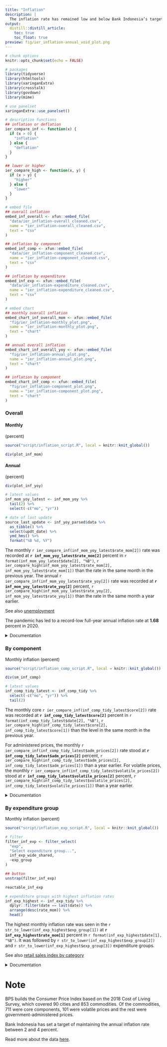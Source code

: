 ```yaml
---
title: "Inflation"
description: |
  The inflation rate has remained low and below Bank Indonesia’s target since the middle of 2020, around two months after the COVID-19 pandemic started battering the country.
output: 
  distill::distill_article:
    toc: true
    toc_float: true
preview: fig/ier_inflation-annual_void_plot.png
---
```



```r
# chunk options
knitr::opts_chunk$set(echo = FALSE)

# packages
library(tidyverse)
library(htmltools)
library(xaringanExtra)
library(crosstalk)
library(govdown)
library(mime)

# use panelset
xaringanExtra::use_panelset()

# description functions
## inflation or deflation
ier_compare_inf <- function(x) {
  if (x > 0) {
    "inflation"
  } else {
    "deflation"
  }
}

## lower or higher
ier_compare_high <- function(x, y) {
  if (x > y) {
    "higher"
  } else {
    "lower"
  }
}

# embed file
## overall inflation
embed_inf_overall <- xfun::embed_file(
  "data/ier_inflation-overall_cleaned.csv",
  name = "ier_inflation-overall_cleaned.csv",
  text = "csv"
)

## inflation by component
embed_inf_comp <- xfun::embed_file(
  "data/ier_inflation-component_cleaned.csv",
  name = "ier_inflation-component_cleaned.csv",
  text = "csv"
)

## inflation by expenditure
embed_inf_exp <- xfun::embed_file(
  "data/ier_inflation-expenditure_cleaned.csv",
  name = "ier_inflation-expenditure_cleaned.csv",
  text = "csv"
)

# embed chart
## monthly overall inflation
embed_chart_inf_overall_mom <- xfun::embed_file(
  "fig/ier_inflation-monthly_plot.png",
  name = "ier_inflation-monthly_plot.png",
  text = "chart"
)

## annual overall inflation
embed_chart_inf_overall_yoy <- xfun::embed_file(
  "fig/ier_inflation-annual_plot.png",
  name = "ier_inflation-annual_plot.png",
  text = "chart"
)

## inflation by component
embed_chart_inf_comp <- xfun::embed_file(
  "fig/ier_inflation-component_plot.png",
  name = "ier_inflation-component_plot.png",
  text = "chart"
)
```


### Overall

::::: {.panelset}

::: {.panel}

#### Monthly {.panel-name}

(percent)

```r
source("script/inflation_script.R", local = knitr::knit_global())

div(plot_inf_mom)
```

:::

::: {.panel}

#### Annual {.panel-name}

(percent)

```r
div(plot_inf_yoy)
```

:::

:::::

```r
# latest values
inf_mom_yoy_latest <- inf_mom_yoy %>% 
  tail(2) %>% 
  select(-c("mo", "yr"))

# date of last update
source_last_update <- inf_yoy_parsed$data %>% 
  as_tibble() %>% 
  select(updt_date) %>% 
  ymd_hms() %>% 
  format("%B %d, %Y")
```

The monthly `r ier_compare_inf(inf_mom_yoy_latest$rate_mom[2])` rate was recorded at **`r inf_mom_yoy_latest$rate_mom[2]`** percent in `r format(inf_mom_yoy_latest$date[2], "%B")`, `r ier_compare_high(inf_mom_yoy_latest$rate_mom[2], inf_mom_yoy_latest$rate_mom[1])` than the rate in the same month in the previous year. The annual `r ier_compare_inf(inf_mom_yoy_latest$rate_yoy[2])` rate was recorded at **`r inf_mom_yoy_latest$rate_yoy[2]`** percent, `r ier_compare_high(inf_mom_yoy_latest$rate_yoy[2], inf_mom_yoy_latest$rate_yoy[1])` than the rate in the same month a year earlier.

<aside>

See also [unemployment](employment.html#unemployment)

</aside>

The pandemic has led to a record-low full-year annual inflation rate at **1.68** percent in 2020.

<details>
<summary>Documentation</summary>
**Description**:  the rise in consumer prices as measured in terms of the percent change on the Consumer Price Index either from a month earlier or a year earlier. Since 2020, the base year for the index is 2018. See [appendix](#note) for more details.  
**Chart**: Dzulfiqar Fathur Rahman  
**Source**: Statistics Indonesia (BPS) ([monthly](https://www.bps.go.id/statictable/2014/09/26/913/tingkat-inflasi-bulanan-gabungan-90-kota-sup-1-sup-2018-100-.html){target="_blank"}; [annual](https://www.bps.go.id/statictable/2014/09/26/915/tingkat-inflasi-tahun-ke-tahun-gabungan-90-kota-sup-1-sup-2018-100-.html){target="_blank"})  
**Data and update frequency**: monthly  
**Last updated**: `r source_last_update`  
**Download**: `r embed_inf_overall`; monthly inflation (`r embed_chart_inf_overall_mom`); annual inflation(`r embed_chart_inf_overall_yoy`)  
</details>


### By component

Monthly inflation (percent)

```r
source("script/inflation_comp_script.R", local = knitr::knit_global())

div(sm_inf_comp)
```

```r
# latest values
inf_comp_tidy_latest <- inf_comp_tidy %>% 
  select(-c("mo", "yr")) %>% 
  tail(2)
```

The monthly core `r ier_compare_inf(inf_comp_tidy_latest$core[2])` rate was recorded at **`r inf_comp_tidy_latest$core[2]`** percent in `r format(inf_comp_tidy_latest$date[2], "%B")`, `r ier_compare_high(inf_comp_tidy_latest$core[2], inf_comp_tidy_latest$core[1])` than the level in the same month in the previous year. 

For administered prices, the monthly `r ier_compare_inf(inf_comp_tidy_latest$adm_prices[2])` rate stood at **`r inf_comp_tidy_latest$adm_prices[2]`** percent, `r ier_compare_high(inf_comp_tidy_latest$adm_prices[2], inf_comp_tidy_latest$adm_prices[1])` than a year earlier. For volatile prices, the monthly `r ier_compare_inf(inf_comp_tidy_latest$volatile_prices[2])` stood at **`r inf_comp_tidy_latest$volatile_prices[2]`** percent, `r ier_compare_high(inf_comp_tidy_latest$volatile_prices[2], inf_comp_tidy_latest$volatile_prices[1])` than a year earlier.

<details>
<summary>Documentation</summary>
**Description**:  the rise in consumer prices as measured in terms of the monthly percent change on the Consumer Price Index, broken down by the component. Since 2020, the base year for the index is 2018. See [appendix](#note) for more details.  
**Chart**: Dzulfiqar Fathur Rahman  
**Source**: [BPS](https://www.bps.go.id/statictable/2012/02/02/908/inflasi-umum-inti-harga-yang-diatur-pemerintah-dan-barang-bergejolak-inflasi-indonesia-2009-2021.html){target="_blank"}  
**Data and update frequency**: monthly  
**Last updated**: `r source_last_update`  
**Download**: `r embed_inf_comp`; `r embed_chart_inf_comp`  
</details>


### By expenditure group

Monthly inflation (percent)

```r
source("script/inflation_exp_script.R", local = knitr::knit_global())

# filter
filter_inf_exp <- filter_select(
  "exp",
  "Select expenditure group...",
  inf_exp_wide_shared,
  ~exp_group
)

## button
unstrap(filter_inf_exp)
```

```r
reactable_inf_exp
```

```r
# expenditure groups with highest inflation rates
inf_exp_highest <- inf_exp_tidy %>% 
  dplyr::filter(date == last(date)) %>% 
  arrange(desc(rate_mom)) %>% 
  head()
```

The highest monthly inflation rate was seen in the `r str_to_lower(inf_exp_highest$exp_group[1])` at **`r inf_exp_highest$rate_mom[1]`** percent in `r format(inf_exp_highest$date[1], "%B")`. It was followed by `r str_to_lower(inf_exp_highest$exp_group[2])` and `r str_to_lower(inf_exp_highest$exp_group[3])` expenditure groups.

<aside>

See also [retail sales index by category](rsi.html#by-category)

</aside>

<details>
<summary>Documentation</summary>
**Description**:  the rise in consumer prices as measured in terms of the monthly percent change on the Consumer Price Index, broken down by the expenditure group. See [appendix](#note) for more details.  
**Chart**: Dzulfiqar Fathur Rahman  
**Source**: [BPS](https://www.bps.go.id/statictable/2020/02/04/2083/inflasi-indonesia-menurut-kelompok-pengeluaran-2020-2021.html){target="_blank"}  
**Data and update frequency**: monthly  
**Last updated**: `r source_last_update`  
**Download**: `r embed_inf_exp`  
</details>


# Note {.appendix}

BPS builds the Consumer Price Index based on the 2018 Cost of Living Survey, which covered 90 cities and 853 commodities. Of the commodities, 711 were core components, 101 were volatile prices and the rest were government-administered prices.

Bank Indonesia has set a target of maintaining the annual inflation rate between 2 and 4 percent.

Read more about the data [here](https://bps.go.id/subject/3/inflasi.html#subjekViewTab2){target="_blank"}.